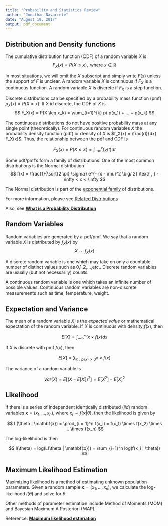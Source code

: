 ```yaml
---
title: "Probability and Statistics Review"
author: "Jonathan Navarrete"
date: "August 19, 2017"
output: pdf_document
---
```




## Distribution and Density functions

The cumulative distribution function (CDF) of a random variable $X$ is 
$$
F_X(x) = P(X \leq x), \text{ where } x \in \mathbb{R}
$$

In most situations, we will omit the $X$ subscript and simply write $F(x)$ unless the support of $F$ is unclear. A random variable $X$ is continuous if $F_X$ is a continuous function. A random variable $X$ is discrete if $F_X$ is a step function. 

Discrete distributions can be specified by a probability mass function (pmf) $p_X(x) = P(X = x)$. If X id discrete, the CDF of $X$ is
$$
F_X(x) = P(X \leq x_k) = \sum_{i=1}^{k} p( p(x_1) + ... + p(x_k)
$$


The continuous distributions do not have positive probability mass at any single point (theoretically). For continuous random variables $X$ the probability density function (pdf) or density of $X$ is $f_X(x) = \frac{d}{dx} F_X(x)$. Thus, the relationship between the pdf and CDF is

$$
F_X(x) = P(X \leq x ) = \int_{- \infty}^x f_X(t) dt
$$


Some pdf/pmf's form a family of distributions. One of the most common distributions is the Normal distribution
$$
f(x) = \frac{1}{\sqrt{2 \pi}  \sigma} e^{- (x - \mu)^2 \big/ 2} \text{ , } -\infty < x < \infty 
$$

The Normal distribution is part of the [exponential family](http://www.cs.columbia.edu/~jebara/4771/tutorials/lecture12.pdf) of distributions.


For more information, please see [Related Distributions](http://www.itl.nist.gov/div898/handbook/eda/section3/eda362.htm)

Also, see [**What is a Probability Distribution**](http://www.itl.nist.gov/div898/handbook/eda/section3/eda361.htm)


## Random Variables

Random variables are generated by a pdf/pmf. We say that a random variable $X$ is distributed by $f_X(x)$ by 
$$
X \sim f_X(x)
$$


A discrete random variable is one which may take on only a countable number of distinct values such as 0,1,2,...,etc.. Discrete random variables are usually (but not necessarily) counts. 

A continuous random variable is one which takes an infinite number of possible values. Continuous random variables are non-discrete measurements such as time, temperature, weight. 



## Expectation and Variance


The mean of a random variable $X$ is the *expected value* or mathematical expectation of the random variable. If $X$ is continuous with density $f(x)$, then

$$
E[X] = \int_{- \infty}^{\infty} x \times f(x) dx
$$

If $X$ is discrete with pmf $f(x)$, then

$$
E[X] = \sum_{x: p(x) > 0} x \times f(x)
$$

The variance of a random variable is 

$$
Var(X) = E[(X - E[X])^2] = E[X^2] - E[X]^2 
$$



## Likelihood

If there is a series of independent identically distributed (*iid*) random variables $\mathbf{x} = (x_1, ..., x_n)$, where $x_i \sim f(x | \theta)$, then the likelihood is given by

$$
L(\theta | \mathbf{x}) = \prod_{i = 1}^n f(x_i) = f(x_1) \times f(x_2) \times ... \times f(x_n)
$$

The log-likelihood is then 

$$
l(\theta) = log(L(\theta | \mathbf{x})) = \sum_{i=1}^n log(f(x_i | \theta))
$$



## Maximum Likelihood Estimation

Maximizing likelihood is a method of estimating unknown population parameters. Given a random sample $\mathbf{x} = (x_1, ..., x_n)$, we calculate the log-likelihood $l(\theta)$ and solve for $\theta$.

Other methods of parameter estimation include Method of Moments (MOM) and Bayesian Maximum A Posteriori (MAP).


Reference: [**Maximum likelihood </span> estimation**](http://www.itl.nist.gov/div898/handbook/apr/section4/apr412.htm)







